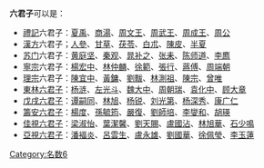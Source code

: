 '''六君子'''可以是：
* [[禮記|禮記]]六君子：[[夏禹|夏禹]]、[[商湯|商湯]]、[[周文王|周文王]]、[[周武王|周武王]]、[[周成王|周成王]]、[[周公|周公]]
* [[漢方|漢方]]六君子；[[人參|人參]]、[[甘草|甘草]]、[[茯苓|茯苓]]、[[白朮|白朮]]、[[陳皮|陳皮]]、[[半夏|半夏]]
* [[苏轼|苏门]]六君子：[[黄庭坚|黄庭坚]]、[[秦观|秦观]]、[[晁补之|晁补之]]、[[张耒|张耒]]、[[陈师道|陈师道]]、[[李廌|李廌]]
* [[宋宁宗|寧宗]]六君子：[[楊宏中|楊宏中]]、[[林仲麟|林仲麟]]、[[徐范|徐範]]、[[張行_(南宋)|張行]]、[[蔣傅|蔣傅]]、[[周端朝|周端朝]]
* [[宋理宗|理宗]]六君子：[[陳宜中|陳宜中]]、[[黄镛_(南宋)|黃鏞]]、[[劉黻_(南宋)|劉黻]]、[[林測祖|林測祖]]、[[陳宗_(南宋)|陳宗]]、[[曾唯_(南宋)|曾唯]]
* [[東林六君子|東林六君子]]：[[杨涟|杨涟]]、[[左光斗|左光斗]]、[[魏大中|魏大中]]、[[周朝瑞|周朝瑞]]、[[袁化中|袁化中]]、[[顾大章|顾大章]]
* [[戊戌六君子|戊戌六君子]]：[[谭嗣同|谭嗣同]]、[[林旭|林旭]]、[[楊銳_(清朝)|杨锐]]、[[刘光第|刘光第]]、[[杨深秀|杨深秀]]、[[康广仁|康广仁]]
* [[籌安六君子|籌安六君子]]：[[楊度|楊度]]、[[孫毓筠|孫毓筠]]、[[嚴復|嚴復]]、[[劉師培|劉師培]]、[[李燮和|李燮和]]、[[胡瑛|胡瑛]]
* [[佳視六君子|佳視六君子]]：[[梁淑怡|梁淑怡]]、[[葉潔馨|葉潔馨]]、[[劉天賜|劉天賜]]、[[盧國沾|盧國沾]]、[[林旭華|林旭華]]、[[石少鳴|石少鳴]]
* [[亞視六君子|亞視六君子]]：[[潘褔炎|潘褔炎]]、[[呂雲生|呂雲生]]、[[盧永雄|盧永雄]]、[[劉國華|劉國華]]、[[徐佩瑩|徐佩瑩]]、[[李玉蓮|李玉蓮]]

{{disambig|Cat=三字中國相關消歧義}}

[[Category:名数6|Category:名数6]]